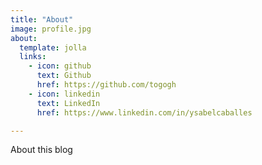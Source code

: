 ```yaml
---
title: "About"
image: profile.jpg
about:
  template: jolla
  links:
    - icon: github
      text: Github
      href: https://github.com/togogh
    - icon: linkedin
      text: LinkedIn
      href: https://www.linkedin.com/in/ysabelcaballes

---
```


About this blog
